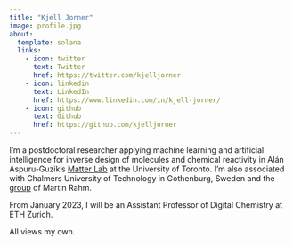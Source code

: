 ```yaml
---
title: "Kjell Jorner"
image: profile.jpg
about:
  template: solana
  links:
    - icon: twitter
      text: Twitter
      href: https://twitter.com/kjelljorner
    - icon: linkedin
      text: LinkedIn
      href: https://www.linkedin.com/in/kjell-jorner/
    - icon: github
      text: Github
      href: https://github.com/kjelljorner
---
```


<!--![Portrait of Kjell](../images/portrait.jpg){:height="300px" width="300px"}-->

I'm a postdoctoral researcher applying machine learning and artificial intelligence for inverse design of molecules and chemical reactivity in Alán Aspuru-Guzik's [Matter Lab](https://www.matter.toronto.edu) at the University of Toronto. I'm also associated with Chalmers University of Technology in Gothenburg, Sweden and the [group](https://rahmlab.com) of Martin Rahm.

From January 2023, I will be an Assistant Professor of Digital Chemistry at ETH Zurich.

All views my own.